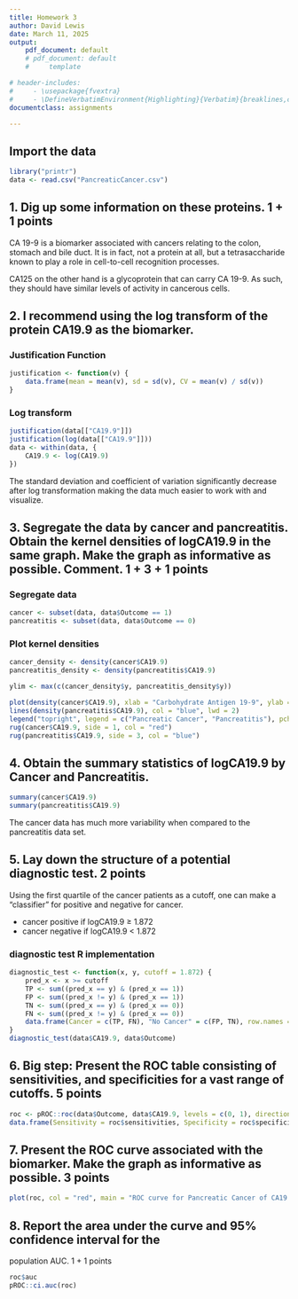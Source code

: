 ```yaml
---
title: Homework 3
author: David Lewis
date: March 11, 2025
output:
    pdf_document: default
    # pdf_document: default
    #     template

# header-includes:
#     - \usepackage{fvextra}
#     - \DefineVerbatimEnvironment{Highlighting}{Verbatim}{breaklines,commandchars=\\\{\}}
documentclass: assignments

---
```

<!--
A preamble: I have analyzed the biomarker CA125 protein. It is your turn to make
something out of the protein CA19.9.
-->

## Import the data
```r
library("printr")
data <- read.csv("PancreaticCancer.csv")
```

## 1. Dig up some information on these proteins. 1 + 1 points
CA 19-9 is a biomarker associated with cancers relating to the colon, stomach and bile duct.
It is in fact, not a protein at all, but a tetrasaccharide known to play a role in cell-to-cell recognition processes.

CA125 on the other hand is a glycoprotein that can carry CA 19-9. As such, 
they should have similar levels of activity in cancerous cells.




## 2. I recommend using the log transform of the protein CA19.9 as the biomarker.
### Justification Function
```r
justification <- function(v) {
    data.frame(mean = mean(v), sd = sd(v), CV = mean(v) / sd(v))
}
```
### Log transform
```r
justification(data[["CA19.9"]])
justification(log(data[["CA19.9"]]))
data <- within(data, {
    CA19.9 <- log(CA19.9)
})
```

The standard deviation and coefficient of variation significantly decrease after log transformation making the data much easier to work with and visualize.

## 3. Segregate the data by cancer and pancreatitis. Obtain the kernel densities of logCA19.9 in the same graph. Make the graph as informative as possible. Comment. 1 + 3 + 1 points

### Segregate data
```r
cancer <- subset(data, data$Outcome == 1)
pancreatitis <- subset(data, data$Outcome == 0)
```

### Plot kernel densities
```r
cancer_density <- density(cancer$CA19.9)
pancreatitis_density <- density(pancreatitis$CA19.9)

ylim <- max(c(cancer_density$y, pancreatitis_density$y))

plot(density(cancer$CA19.9), xlab = "Carbohydrate Antigen 19-9", ylab = "Density", col = "red", lwd = 2, main = "Kernel Densities", ylim = c(0, ylim + 0.05))
lines(density(pancreatitis$CA19.9), col = "blue", lwd = 2)
legend("topright", legend = c("Pancreatic Cancer", "Pancreatitis"), pch = c(16, 16), col = c("red", "blue"))
rug(cancer$CA19.9, side = 1, col = "red")
rug(pancreatitis$CA19.9, side = 3, col = "blue")
```


## 4. Obtain the summary statistics of logCA19.9 by Cancer and Pancreatitis.
```r
summary(cancer$CA19.9)
summary(pancreatitis$CA19.9)
```

The cancer data has much more variability when compared to the pancreatitis data set. 

## 5. Lay down the structure of a potential diagnostic test. 2 points

Using the first quartile of the cancer patients as a cutoff, one can make a "classifier" for positive and negative for cancer.

- cancer positive if logCA19.9 $\ge$ 1.872
- cancer negative if logCA19.9 $<$ 1.872

### diagnostic test R implementation
```r
diagnostic_test <- function(x, y, cutoff = 1.872) {
    pred_x <- x >= cutoff
    TP <- sum((pred_x == y) & (pred_x == 1))
    FP <- sum((pred_x != y) & (pred_x == 1))
    TN <- sum((pred_x == y) & (pred_x == 0))
    FN <- sum((pred_x != y) & (pred_x == 0))
    data.frame(Cancer = c(TP, FN), "No Cancer" = c(FP, TN), row.names = c("Positive", "Negative"))
}
diagnostic_test(data$CA19.9, data$Outcome)
```


## 6. Big step: Present the ROC table consisting of sensitivities, and specificities for a vast range of cutoffs. 5 points
```r
roc <- pROC::roc(data$Outcome, data$CA19.9, levels = c(0, 1), direction = "<")
data.frame(Sensitivity = roc$sensitivities, Specificity = roc$specificities, Cutoff = roc$thresholds)
```


## 7. Present the ROC curve associated with the biomarker. Make the graph as informative as possible. 3 points
```r
plot(roc, col = "red", main = "ROC curve for Pancreatic Cancer of CA19.9")
```
## 8. Report the area under the curve and 95% confidence interval for the
population AUC. 1 + 1 points

```r
roc$auc
pROC::ci.auc(roc)
```
